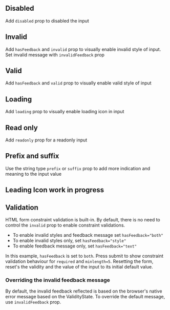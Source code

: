 ## Disabled 

Add `disabled` prop to disabled the input

<Canvas of={InputStories.DisabledInput}>
  <Story of={InputStories.DisabledInput} />
</Canvas>

## Invalid 

Add `hasFeedback` and `invalid` prop to visually enable invalid style of input. 
Set invalid message with `invalidFeedback` prop

<Canvas of={InputStories.InvalidInput}>
  <Story of={InputStories.InvalidInput} />
</Canvas>

## Valid 

Add `hasFeedback` and `valid` prop to visually enable valid style of input

<Canvas of={InputStories.ValidInput}>
  <Story of={InputStories.ValidInput} />
</Canvas>

## Loading  

Add `loading` prop to visually enable loading icon in input

<Canvas of={InputStories.LoadingInput}>
  <Story of={InputStories.LoadingInput} />
</Canvas>

## Read only  

Add `readonly` prop for a readonly input

<Canvas of={InputStories.ReadonlyInput}>
  <Story of={InputStories.ReadonlyInput} />
</Canvas>

## Prefix and suffix 

Use the string type `prefix` or `suffix` prop to add more indication and meaning to the input value

<Canvas of={InputStories.PrefixInput}>
  <Story of={InputStories.PrefixInput} />
</Canvas>

<Canvas of={InputStories.SuffixInput}>
  <Story of={InputStories.SuffixInput} />
</Canvas>

## Leading Icon <sgds-badge show> work in progress </sgds-badge>


## Validation 

HTML form constraint validation is built-in. By default, there is no need to control the `invalid` prop to enable constraint validations. 

- To enable invalid styles and feedback message set `hasFeedback="both"`
- To enable invalid styles only, set `hasFeedback="style"`
- To enable feedback message only, set `hasFeedback="text"`

In this example, `hasFeedback` is set to `both`. Press submit to show constraint validation behaviour for `required` and `minlength=5`. 
Resetting the form, reset's the validity and the value of the input to its initial default value.

<Canvas of={InputStories.InputValidation}>
  <Story of={InputStories.InputValidation} />
</Canvas>

### Overriding the invalid feedback message 

By default, the invalid feedback reflected is based on the browser's native error message based on the ValidityState.  To override the default message, 
use `invalidFeedback` prop. 

<Canvas of={InputStories.OverrideInvalidFeedback}>
  <Story of={InputStories.OverrideInvalidFeedback} />
</Canvas>